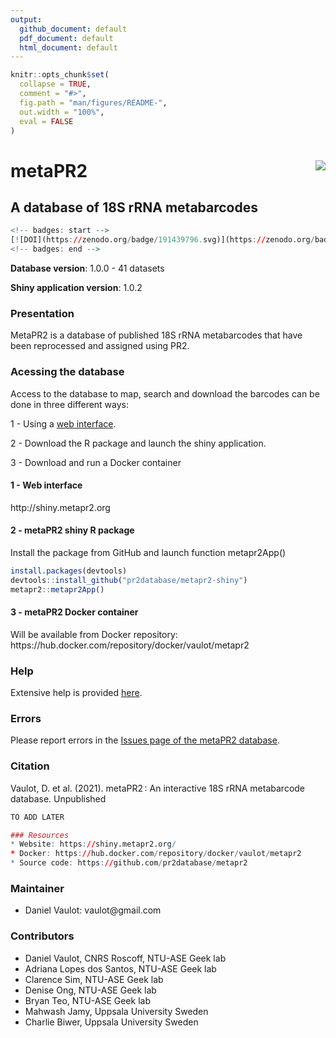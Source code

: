 ```yaml
---
output: 
  github_document: default
  pdf_document: default
  html_document: default
---
```


<!-- README.md is generated from README.Rmd. Please edit that file -->

```r
knitr::opts_chunk$set(
  collapse = TRUE,
  comment = "#>",
  fig.path = "man/figures/README-",
  out.width = "100%",
  eval = FALSE
)
```

# metaPR2 <img src="inst/img/metapr2_logo.png" align="right" />

## A database of 18S rRNA metabarcodes

```r
<!-- badges: start -->
[![DOI](https://zenodo.org/badge/191439796.svg)](https://zenodo.org/badge/latestdoi/191439796)
<!-- badges: end -->
```

**Database version**:  1.0.0 - 41 datasets

**Shiny application version**: 1.0.2

### Presentation

MetaPR2 is a database of published 18S rRNA metabarcodes that have been reprocessed and assigned using PR2. 


### Acessing the database

Access to the database to map, search and download the barcodes can be done in three different ways:

1 - Using a [web interface](http://shiny.metapr2.org).

2 - Download the R package and launch the shiny application.

3 - Download and run a Docker container 

#### 1 - Web interface

http://shiny.metapr2.org

#### 2 - metaPR2 shiny R package

Install the package from GitHub and launch function metapr2App()

```r
install.packages(devtools)
devtools::install_github("pr2database/metapr2-shiny")
metapr2::metapr2App()
```


#### 3 - metaPR2 Docker container

Will be available from Docker repository: https://hub.docker.com/repository/docker/vaulot/metapr2


### Help

Extensive help is provided [here](https://pr2database.github.io/metapr2-shiny/articles/).


### Errors

Please report errors in the [Issues page of the metaPR2 database](https://github.com/pr2database/metapr2-shiny/issues).


### Citation

Vaulot, D. et al. (2021). metaPR2 : An interactive 18S rRNA metabarcode database. Unpublished

```r
TO ADD LATER

### Resources
* Website: https://shiny.metapr2.org/
* Docker: https://hub.docker.com/repository/docker/vaulot/metapr2
* Source code: https://github.com/pr2database/metapr2
```



### Maintainer
* Daniel Vaulot: vaulot@gmail.com

### Contributors

* Daniel Vaulot, CNRS Roscoff, NTU-ASE Geek lab
* Adriana Lopes dos Santos, NTU-ASE Geek lab 
* Clarence Sim, NTU-ASE Geek lab 
* Denise Ong, NTU-ASE Geek lab 
* Bryan Teo, NTU-ASE Geek lab
* Mahwash Jamy, Uppsala University Sweden
* Charlie Biwer, Uppsala University Sweden



